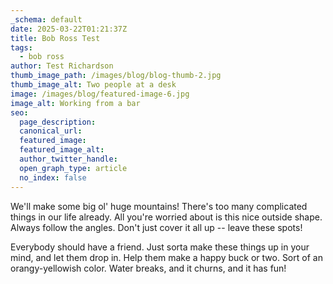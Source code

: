 ```yaml
---
_schema: default
date: 2025-03-22T01:21:37Z
title: Bob Ross Test
tags:
  - bob ross
author: Test Richardson
thumb_image_path: /images/blog/blog-thumb-2.jpg
thumb_image_alt: Two people at a desk
image: /images/blog/featured-image-6.jpg
image_alt: Working from a bar
seo:
  page_description:
  canonical_url:
  featured_image:
  featured_image_alt:
  author_twitter_handle:
  open_graph_type: article
  no_index: false
---
```

We'll make some big ol' huge mountains! There's too many complicated things in our life already. All you're worried about is this nice outside shape. Always follow the angles. Don't just cover it all up -- leave these spots!

<SnippetsAlert background_color="#F2E2D2" alert_message="A snippet in the middle of markdown content" color="#333232" icon="CircleInfo"/>

Everybody should have a friend. Just sorta make these things up in your mind, and let them drop in. Help them make a happy buck or two. Sort of an orangy-yellowish color. Water breaks, and it churns, and it has fun!

&nbsp;